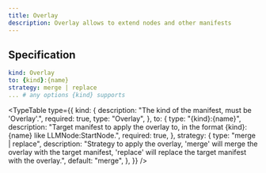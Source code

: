 ```yaml
---
title: Overlay
description: Overlay allows to extend nodes and other manifests
---
```


## Specification

```yaml
kind: Overlay
to: {kind}:{name}
strategy: merge | replace
... # any options {kind} supports
```


<TypeTable
  type={{
    kind: {
      description: "The kind of the manifest, must be 'Overlay'.",
      required: true,
      type: "Overlay",
    },
    to: {
      type: "{kind}:{name}",
      description:
        "Target manifest to apply the overlay to, in the format {kind}:{name} like LLMNode:StartNode.",
      required: true,
    },
    strategy: {
      type: "merge | replace",
      description:
        "Strategy to apply the overlay, 'merge' will merge the overlay with the target manifest, 'replace' will replace the target manifest with the overlay.",
      default: "merge",
    },
  }}
/>
